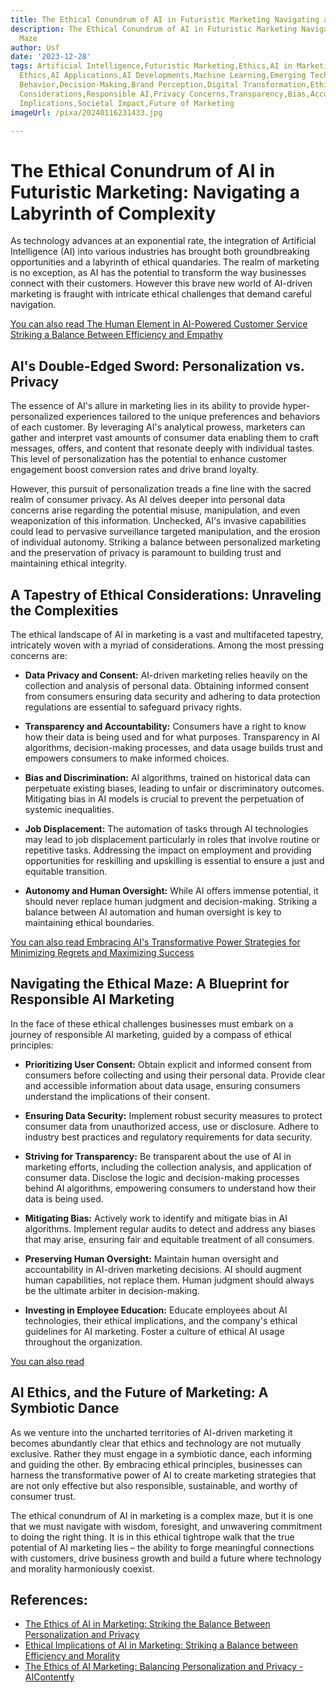 ```yaml
---
title: The Ethical Conundrum of AI in Futuristic Marketing Navigating a Complex Maze
description: The Ethical Conundrum of AI in Futuristic Marketing Navigating a Complex
  Maze
author: Usf
date: '2023-12-28'
tags: Artificial Intelligence,Futuristic Marketing,Ethics,AI in Marketing,Marketing
  Ethics,AI Applications,AI Developments,Machine Learning,Emerging Technologies,Consumer
  Behavior,Decision-Making,Brand Perception,Digital Transformation,Ethical Framework,Ethical
  Considerations,Responsible AI,Privacy Concerns,Transparency,Bias,Accountability,Legal
  Implications,Societal Impact,Future of Marketing
imageUrl: /pixa/20240116231433.jpg

---
```

# The Ethical Conundrum of AI in Futuristic  Marketing: Navigating a  Labyrinth of Complexity

As technology advances at an exponential rate, the integration of  Artificial Intelligence (AI)  into various industries has brought both groundbreaking opportunities and a labyrinth  of ethical quandaries. The  realm of  marketing is no exception, as AI  has the potential to transform the way businesses connect with their customers. However this brave new world of AI-driven marketing is fraught  with intricate ethical challenges that  demand careful navigation.


[You can also read The  Human Element in AI-Powered Customer Service Striking a  Balance Between Efficiency and Empathy](The%20Human%20Element%20in%20AI-Powered%20Customer%20Service%20Striking%20a%20Balance%20Between%20Efficiency%20and%20Empathy)


## AI's Double-Edged Sword: Personalization vs. Privacy

The essence of AI's allure in marketing  lies in its ability to provide hyper-personalized experiences tailored to the  unique preferences and behaviors of each customer.  By leveraging AI's analytical prowess, marketers can gather and interpret vast amounts of consumer data enabling them to craft messages, offers, and content that resonate deeply with individual tastes. This level of personalization has the potential to enhance customer engagement boost conversion rates and drive brand loyalty.

However,  this pursuit of personalization treads a fine line  with the sacred realm  of consumer  privacy. As AI delves deeper into  personal data concerns arise regarding the potential misuse, manipulation, and even weaponization of this  information. Unchecked, AI's invasive capabilities could lead to pervasive surveillance  targeted manipulation, and the erosion of individual autonomy. Striking a balance between personalized marketing  and the  preservation of privacy is paramount to building trust and maintaining ethical integrity.


## A Tapestry of Ethical Considerations: Unraveling the Complexities

The  ethical landscape of AI in marketing is a vast and multifaceted tapestry, intricately woven with a myriad of considerations. Among the most pressing concerns are:

- **Data Privacy and Consent:** AI-driven marketing relies  heavily on the collection and analysis of personal data. Obtaining informed consent from consumers ensuring data security and adhering to data protection regulations are essential to safeguard privacy rights.

- **Transparency  and Accountability:** Consumers  have a right to know how their data is being used and for what purposes. Transparency  in AI algorithms, decision-making  processes, and data usage builds trust and empowers consumers to  make informed choices.

- **Bias and Discrimination:**  AI algorithms, trained on  historical data can  perpetuate existing biases, leading  to  unfair or discriminatory outcomes. Mitigating bias in AI models is crucial  to prevent the perpetuation of  systemic inequalities.

- **Job Displacement:** The automation of tasks through AI technologies may lead to job displacement particularly in roles that involve routine or  repetitive tasks. Addressing the impact on  employment  and  providing opportunities for reskilling and upskilling is  essential to  ensure a just and equitable transition.

- **Autonomy and Human  Oversight:** While  AI offers immense  potential, it should never replace human  judgment and decision-making. Striking a  balance between AI automation and human oversight is key to maintaining ethical boundaries.


[You can also  read Embracing AI's Transformative  Power Strategies for Minimizing Regrets and Maximizing Success](Embracing%20AI%27s%20Transformative%20Power%20Strategies%20for%20Minimizing%20Regrets%20and%20Maximizing%20Success)


## Navigating the Ethical Maze: A Blueprint for Responsible AI Marketing

In the face of these ethical challenges businesses must  embark on a journey of responsible AI marketing, guided by a compass of ethical  principles:

- **Prioritizing User Consent:** Obtain explicit and informed consent from consumers before collecting and using their  personal data. Provide clear  and accessible information about data usage, ensuring consumers understand the implications of their consent.

- **Ensuring Data Security:** Implement robust security measures to protect consumer data from unauthorized access,  use or disclosure. Adhere to industry best practices and regulatory requirements for data security.

- **Striving for Transparency:** Be transparent about  the use of AI in marketing efforts, including the collection analysis, and application of  consumer data. Disclose the logic and decision-making processes behind AI algorithms, empowering consumers to understand  how their data  is being used.

- **Mitigating Bias:** Actively work to identify and mitigate bias in AI algorithms.  Implement regular audits to detect and address any  biases that may arise, ensuring fair  and equitable treatment of all consumers.

-  **Preserving Human Oversight:** Maintain human oversight and accountability in AI-driven marketing decisions. AI should augment human capabilities, not replace  them. Human judgment should always be the ultimate arbiter in  decision-making.

- **Investing in Employee Education:** Educate employees about AI technologies, their ethical implications,  and the company's ethical guidelines  for AI marketing. Foster a culture of ethical AI usage throughout the  organization.


[You can  also read ]()


## AI Ethics, and the Future of Marketing: A Symbiotic Dance

As we venture into the uncharted territories of AI-driven marketing it becomes abundantly clear that  ethics and technology are not mutually exclusive. Rather they must engage in a symbiotic dance,  each informing and guiding the other. By embracing ethical principles,  businesses can harness the transformative power of AI to create marketing  strategies that are not only effective but also responsible, sustainable, and worthy of  consumer trust.

The ethical conundrum of  AI in marketing  is a complex maze, but it is one that we  must navigate with wisdom, foresight, and unwavering commitment to doing the  right thing. It is in this ethical tightrope  walk that the true  potential of AI marketing lies – the ability to forge meaningful connections with  customers, drive business  growth and build a future where technology and morality  harmoniously coexist.

## References:
- [The Ethics of AI in Marketing: Striking the Balance Between Personalization and Privacy](https://www.timefordesigns.com/blog/2023/10/06/the-ethics-of-ai-in-marketing-striking-the-balance-between-personalization-and-privacy/)
- [Ethical Implications of AI in Marketing: Striking a Balance between Efficiency and Morality](https://www.linkedin.com/pulse/ethical-implications-ai-marketing-striking-balance-between-luicien)
- [The Ethics of AI Marketing: Balancing Personalization and Privacy - AIContentfy](https://aicontentfy.com/en/blog/ethics-of-ai-marketing-balancing-personalization-and-privacy)

